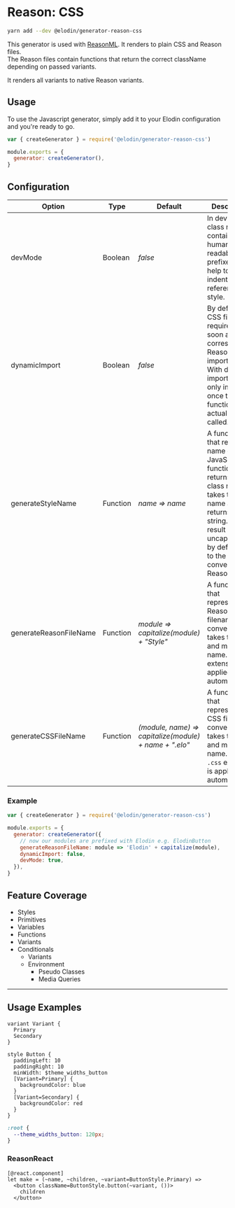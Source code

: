 

# Reason: CSS

```bash
yarn add --dev @elodin/generator-reason-css
```

This generator is used with [ReasonML](https://reasonml.github.io). It renders to plain CSS and Reason files.<br />
The Reason files contain functions that return the correct className depending on passed variants.

It renders all variants to native Reason variants.

## Usage

To use the Javascript generator, simply add it to your Elodin configuration and you're ready to go.

```javascript name=elodin.config.js
var { createGenerator } = require('@elodin/generator-reason-css')

module.exports = {
  generator: createGenerator(),
}
```

## Configuration

| Option                 | Type     | Default                                                | Description                                                                                                                                                                                                              |
| ---------------------- | -------- | ------------------------------------------------------ | ------------------------------------------------------------------------------------------------------------------------------------------------------------------------------------------------------------------------ |
| devMode                | Boolean  | _false_                                                | In devMode, class names contain human-readable prefixes that help to indentify the referenced style.                                                                                                                     |
| dynamicImport          | Boolean  | _false_                                                | By default, CSS files are required as soon as the corresponding Reason file is imported.<br />With dynamic imports, it is only imported once the function is actually called.                                            |
| generateStyleName      | Function | _name => name_                                         | A function that returns name of the JavaScript function that returns the class name. It takes the style name and returns a string. The result will get uncapitalized by default due to the naming conventions in Reason. |
| generateReasonFileName | Function | _module => capitalize(module) + "Style"_               | A function that represents the Reason filename convention. It takes the style and module name. The `.re` extension is applied automatically.                                                                             |
| generateCSSFileName    | Function | _(module, name) => capitalize(module) + name + ".elo"_ | A function that represents the CSS filename convention. It takes the style and module name. The `.css` extension is applied automatically.                                                                               |

### Example

```javascript name=elodin.config.js
var { createGenerator } = require('@elodin/generator-reason-css')

module.exports = {
  generator: createGenerator({
    // now our modules are prefixed with Elodin e.g. ElodinButton
    generateReasonFileName: module => 'Elodin' + capitalize(module),
    dynamicImport: false,
    devMode: true,
  }),
}
```

## Feature Coverage

- Styles
- Primitives
- Variables
- Functions
- Variants
- Conditionals
  - Variants
  - Environment
    - Pseudo Classes
    - Media Queries

---

## Usage Examples

```elo name=button.elo
variant Variant {
  Primary
  Secondary
}

style Button {
  paddingLeft: 10
  paddingRight: 10
  minWidth: $theme_widths_button
  [Variant=Primary] {
    backgroundColor: blue
  }
  [Variant=Secondary] {
    backgroundColor: red
  }
}
```

```css name=root.css
:root {
  --theme_widths_button: 120px;
}
```

### ReasonReact

```reason name=Button.re
[@react.component]
let make = (~name, ~children, ~variant=ButtonStyle.Primary) =>
  <button className=ButtonStyle.button(~variant, ())>
    children
  </button>
```
